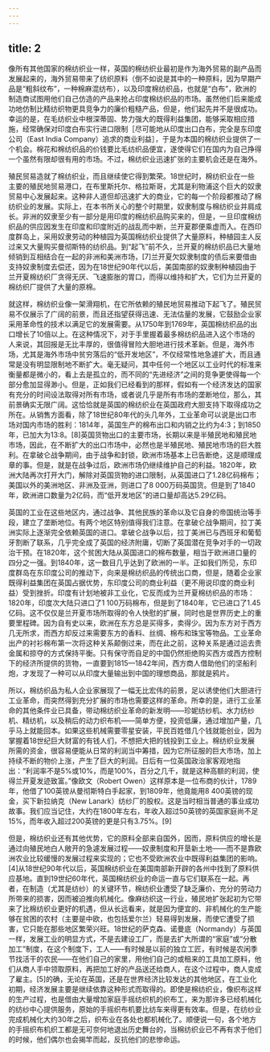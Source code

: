 ```yaml
---
---
---
```

title: 2
---




像所有其他国家的棉纺织业一样，英国的棉纺织业最初是作为海外贸易的副产品而发展起来的，海外贸易带来了纺织原料（倒不如说是其中的一种原料，因为早期产品是“粗斜纹布”，一种棉麻混纺布），以及印度棉纺织品，也就是“白布”，欧洲的制造商试图用他们自己仿造的产品来抢占印度棉纺织品的市场。虽然他们后来能成功地仿制比精纺织物更具竞争力的廉价粗糙产品，但是，他们起先并不是很成功。幸运的是，在毛纺织业中根深蒂固、势力强大的既得利益集团，能够采取相应措施，经常确保对印度白布实行进口限制［尽可能地从印度出口白布，完全是东印度公司（East India Company）追求的商业利益］，于是为本国的棉纺织业提供了一个机会。棉花和棉纺织品的价钱要比毛纺织品便宜，遂使得它们在国内为自己挣得一个虽然有限却很有用的市场。不过，棉纺织业迅速扩张的主要机会还是在海外。

殖民贸易造就了棉纺织业，而且继续使它得到繁荣。18世纪时，棉纺织业在一些主要的殖民地贸易港口，在布里斯托尔、格拉斯哥，尤其是利物浦这个巨大的奴隶贸易中心发展起来。这种非人道但却迅速扩大的商业，它的每一个阶段都推动了棉纺织业的发展。实际上，在本书所关心的整个时期里，奴隶制度与棉纺织业并肩成长。非洲的奴隶至少有一部分是用印度的棉纺织品购买来的，但是，一旦印度棉纺织品的供应因发生在印度和印度附近的战乱而中断，兰开夏郡便乘虚而入。在西印度群岛上，采用奴隶劳动的种植园为英国棉纺织业提供了大量原料，种植园主人反过来又大量购买曼彻斯特的纺织品。到“起飞”前不久，兰开夏的棉纺织品已大量地倾销到互相结合在一起的非洲和美洲市场，[7]兰开夏欠奴隶制度的债后来要借由支持奴隶制度去偿还，因为在18世纪90年代以后，美国南部的奴隶制种植园由于兰开夏棉纺织厂贪得无厌、飞速膨胀的胃口，而得以维持和扩大，它们为兰开夏的棉纺织厂提供了大量的原棉。

就这样，棉纺织业像一架滑翔机，在它所依赖的殖民地贸易推动下起飞了。殖民贸易不仅展示了广阔的前景，而且还指望获得迅速、无法估量的发展，它鼓励企业家采用革命性的技术以满足它的发展需要。从1750年到1769年，英国棉纺织品的出口增长了10倍以上。在这种情况下，对于手里握着最多棉纺织品进入这个市场的人来说，其回报是无比丰厚的，很值得冒险大胆地进行技术革新。但是，海外市场，尤其是海外市场中贫穷落后的“低开发地区”，不仅经常性地急遽扩大，而且通常是没有明显限制地不断扩大。毫无疑问，其中任何一个地区以工业时代的标准来衡量都是微小的，看上去是孤立的，而不同的“先进经济”之间的竞争更使得每一个部分愈加显得渺小。但是，正如我们已经看到的那样，假如有一个经济发达的国家有充分的时间设法取得对所有市场，或者说几乎是所有市场的垄断地位，那么，其前景确实无限广阔。这恰恰就是英国的棉纺织业在英国政府大胆支持下取得成功之所在。从销售方面看，除了18世纪80年代的头几年外，工业革命可以说是出口市场对国内市场的胜利：1814年，英国生产的棉布出口和内销之比约为4∶3；到1850年，已加大为13∶8。[8]英国货物出口的主要市场，长期以来是半殖民地和殖民地市场，因此，在不断扩大的出口市场中，必然也是半殖民地、殖民地市场的巨大胜利。在拿破仑战争期间，由于战争和封锁，欧洲市场基本上已告断绝，这是顺理成章的事。但是，就是在战争过后，欧洲市场仍继续维护自己的利益。1820年，欧洲大陆再次打开大门，解除对英国货物的进口限制，从英国进口了1.28亿码棉布；美国以外的美洲地区、非洲及亚洲，则进口了8 000万码英国货。但是到了1840年，欧洲进口数量为2亿码，而“低开发地区”的进口量却高达5.29亿码。

英国的工业在这些地区内，通过战争、其他民族的革命以及它自身的帝国统治等手段，建立了垄断地位。有两个地区特别值得我们注意。在拿破仑战争期间，拉丁美洲实际上逐渐完全依赖英国的进口。拿破仑战争以后，拉丁美洲已与西班牙和葡萄牙割断了联系，几乎完全成了英国的经济附庸，切断了英国潜在竞争对手的一切政治干预。在1820年，这个贫困大陆从英国进口的棉布数量，相当于欧洲进口量的四分之一强。到1840年，这一数目几乎达到了欧洲的一半。正如我们所见，东印度群岛在东印度公司的推动下，向来是棉纺织品的传统出口商，但是，随着企业家既得利益集团在英国占据优势，东印度公司的商业利益（更不用说印度的商业利益）受到挫折。印度有计划地被非工业化，它反而成为兰开夏棉纺织品的市场：1820年，印度次大陆只进口了1 100万码棉布，但是到了1840年，它已进口了1.45亿码。这不仅仅是兰开夏市场所取得的令人快慰的扩展，同时也是世界历史上的重要里程碑。因为自有史以来，欧洲在东方总是买得多，卖得少。因为东方对于西方几无所求，而西方却反过来需要东方的香料、丝绸、棉布和珠宝等物品。工业革命出产的衬衫棉布第一次将这种关系颠倒过来，而在此之前，这种关系是通过运去贵金属和掠夺的方式保持平衡。只有保守而自足的中国仍然拒绝购买西方或西方控制下的经济所提供的货物，一直要到1815—1842年间，西方商人借助他们的坚船利炮，才发现了一种可以从印度大量输出到中国的理想商品，那就是鸦片。

所以，棉纺织品为私人企业家展现了一幅无比宏伟的前景，足以诱使他们大胆进行工业革命，而突然得到充分扩展的市场也需要这样的革命。所幸的是，进行工业革命的其他条件业已具备，带动棉纺织业革命的新发明——珍妮纺纱机、水力纺纱机、精纺机，以及稍后的动力织布机——简单方便，投资低廉，通过增加产量，几乎马上就能回本。如果这些机械需要零星安装，平民百姓借几个钱就能创业，因为掌握着18世纪巨大财富的有钱人们，不想把大把的钱投到工业上。棉纺织业发展所需的资金，很容易便能从日常的利润当中筹措，因为它所征服的巨大市场，加上持续不断的物价上涨，产生了巨大的利润。日后有一位英国政治家客观地指出：“利润率不是5%或10%，而是100%，百分之几千，就是这种高额的利润，使得兰开夏发迹致富。”像欧文（Robert Owen）这样原本是一位布商的伙计，1789年，他借了100英镑从曼彻斯特白手起家，到1809年，他竟能用8 400英镑的现金，买下新拉纳克（New Lanark）纺纱厂的股权。这是当时相当普通的事业成功故事。我们应当记住，大约在1800年左右，年收入超过50英镑的英国家庭尚不足15%，而年收入超过200英镑的更是只有3.75%。[9]

但是，棉纺织业还有其他优势，它的原料全部来自国外，因而，原料供应的增长是通过向殖民地白人敞开的急遽发展过程——奴隶制度和开垦新土地——而不是靠欧洲农业比较缓慢的发展过程来实现的；它也不受欧洲农业中既得利益集团的影响。[4]从18世纪90年代以后，英国棉纺织业在美国南部新开辟的各州中找到了原料供应基地。直到19世纪60年代，英国棉纺织业的命运一直与它们联系在一起。再者，在制造（尤其是纺纱）的关键环节，棉纺织业遭受了缺乏廉价、充分的劳动力所带来的损害，因而被迫推向机械化。像麻纺织这一行业，殖民地扩张起初为它带来了比棉纺织业更好的机遇，但从长远看来，就是因为便宜的、非机械化的生产能够在贫困的农村（主要是中欧，也包括爱尔兰）轻易得到发展，而使它遭受了损害，它只能在那些地区繁荣兴旺。18世纪的萨克森、诺曼底（Normandy）与英国一样，发展工业的明显方式，不是去建设工厂，而是去扩大所谓的“家庭”或“分散加工”制度，在这个制度下，工人——有时候是以前的独立工匠，有时候是农闲季节找活干的农民——在他们自己的家里，用他们自己的或租来的工具加工原料，他们从商人手中领取原料，再把加工好的产品送还给商人，在这个过程中，商人变成了雇主。[5]的确，无论在英国，还是在世界经济比较发达的其他地区，在工业化初期，经济发展主要是继续依靠这种形式而取得的。即使是棉纺织业，像织布这样的生产过程，也是借由大量增加家庭手摇纺织机的织布工，来为那许多已经机械化的纺纱中心提供服务，原始的手摇织布机要比纺车来得更有效率。但是，在纺纱业完成机械化大约30年之后，织布业在各处也都机械化了。顺便说一句，各个地方的手摇织布机织工都是无可奈何地退出历史舞台的，当棉纺织业已不再有求于他们的时候，他们偶尔也会揭竿而起，反抗他们的悲惨命运。